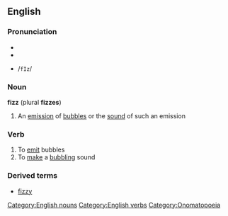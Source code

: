 ==English==
===Pronunciation===
*{{AHD|fĭz}}
*{{IPA|/fɪz/}}
*{{SAMPA}} /<tt>fIz</tt>/

===Noun===
'''fizz''' (plural '''fizzes''')
#An [[emission]] of [[bubbles]] or the [[sound]] of such an emission

===Verb===
{{en-infl-reg-sibilant|fiz|z|}}
#To [[emit]] bubbles
#To [[make]] a [[bubbling]] sound

===Derived terms===
*[[fizzy]]

[[Category:English nouns]]
[[Category:English verbs]]
[[Category:Onomatopoeia]]